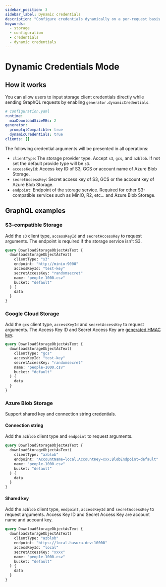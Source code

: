 ```yaml
---
sidebar_position: 3
sidebar_label: Dynamic credentials
description: "Configure credentials dynamically on a per-request basis."
keywords:
  - storage
  - configuration
  - credentials
  - dynamic credentials
---
```


# Dynamic Credentials Mode

## How it works

You can allow users to input storage client credentials directly while sending GraphQL requests by enabling
`generator.dynamicCredentials`.

```yaml
# configuration.yaml
runtime:
  maxDownloadSizeMBs: 2
generator:
  promptqlCompatible: true
  dynamicCredentials: true
clients: []
```

The following credential arguments will be presented in all operations:

- `clientType`: The storage provider type. Accept `s3`, `gcs`, and `azblob`. If not set the default provide type will be
  `s3`.
- `accessKeyId`: Access key ID of S3, GCS or account name of Azure Blob Storage.
- `secretAccessKey`: Secret access key of S3, GCS or the account key of Azure Blob Storage.
- `endpoint`: Endpoint of the storage service. Required for other S3-compatible services such as MinIO, R2, etc... and
  Azure Blob Storage.

## GraphQL examples

### S3-compatible Storage

Add the `s3` client type, `accessKeyId` and `secretAccessKey` to request arguments. The endpoint is required if the
storage service isn't S3.

```graphql
query DownloadStorageObjectAsText {
  downloadStorageObjectAsText(
    clientType: "s3"
    endpoint: "http://minio:9000"
    accessKeyId: "test-key"
    secretAccessKey: "randomsecret"
    name: "people-1000.csv"
    bucket: "default"
  ) {
    data
  }
}
```

### Google Cloud Storage

Add the `gcs` client type, `accessKeyId` and `secretAccessKey` to request arguments. The Access Key ID and Secret Access
Key are [generated HMAC key](https://cloud.google.com/storage/docs/authentication/hmackeys).

```graphql
query DownloadStorageObjectAsText {
  downloadStorageObjectAsText(
    clientType: "gcs"
    accessKeyId: "test-key"
    secretAccessKey: "randomsecret"
    name: "people-1000.csv"
    bucket: "default"
  ) {
    data
  }
}
```

### Azure Blob Storage

Support shared key and connection string credentials.

#### Connection string

Add the `azblob` client type and `endpoint` to request arguments.

```graphql
query DownloadStorageObjectAsText {
  downloadStorageObjectAsText(
    clientType: "azblob"
    endpoint: "AccountName=local;AccountKey=xxx;BlobEndpoint=default"
    name: "people-1000.csv"
    bucket: "default"
  ) {
    data
  }
}
```

#### Shared key

Add the `azblob` client type, `endpoint`, `accessKeyId` and `secretAccessKey` to request arguments. Access Key ID and
Secret Access Key are account name and account key.

```graphql
query DownloadStorageObjectAsText {
  downloadStorageObjectAsText(
    clientType: "azblob"
    endpoint: "https://local.hasura.dev:10000"
    accessKeyId: "local"
    secretAccessKey: "xxxx"
    name: "people-1000.csv"
    bucket: "default"
  ) {
    data
  }
}
```
